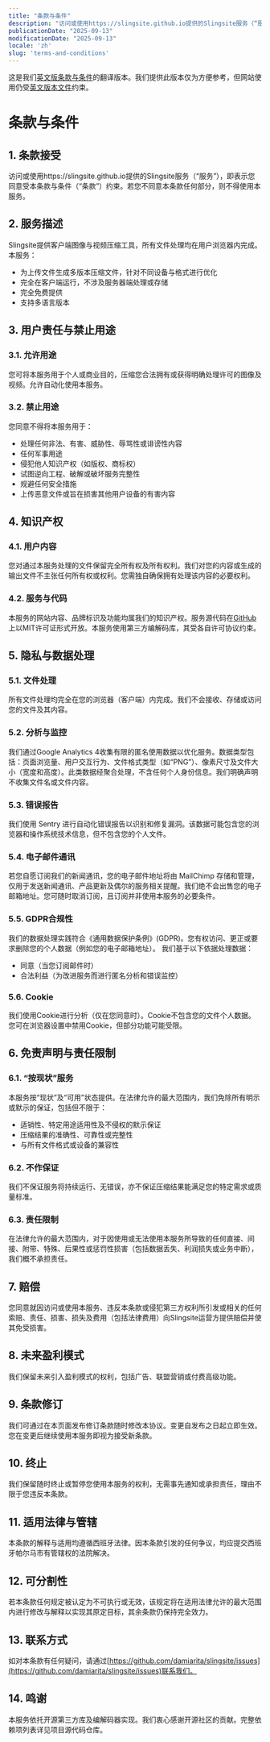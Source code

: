 ```yaml
---
title: "条款与条件"
description: "访问或使用https://slingsite.github.io提供的Slingsite服务（“服务”），即表示您同意受本条款与条件（“条款”）约束。若您不同意本条款任何部分，则不得使用本服务。"
publicationDate: "2025-09-13"
modificationDate: "2025-09-13"
locale: 'zh'
slug: 'terms-and-conditions'
---
```

这是我们[英文版条款与条件](/en/terms-and-conditions/)的翻译版本。我们提供此版本仅为方便参考，但网站使用仍受[英文版本文件](/en/terms-and-conditions/)约束。
# 条款与条件
## 1. 条款接受
访问或使用https://slingsite.github.io提供的Slingsite服务（“服务”），即表示您同意受本条款与条件（“条款”）约束。若您不同意本条款任何部分，则不得使用本服务。
## 2. 服务描述
Slingsite提供客户端图像与视频压缩工具，所有文件处理均在用户浏览器内完成。本服务：
- 为上传文件生成多版本压缩文件，针对不同设备与格式进行优化
- 完全在客户端运行，不涉及服务器端处理或存储
- 完全免费提供
- 支持多语言版本
## 3. 用户责任与禁止用途
### 3.1. 允许用途
您可将本服务用于个人或商业目的，压缩您合法拥有或获得明确处理许可的图像及视频。允许自动化使用本服务。
### 3.2. 禁止用途
您同意不得将本服务用于：
- 处理任何非法、有害、威胁性、辱骂性或诽谤性内容
- 任何军事用途
- 侵犯他人知识产权（如版权、商标权）
- 试图逆向工程、破解或破坏服务完整性
- 规避任何安全措施
- 上传恶意文件或旨在损害其他用户设备的有害内容
## 4. 知识产权
### 4.1. 用户内容
您对通过本服务处理的文件保留完全所有权及所有权利。我们对您的内容或生成的输出文件不主张任何所有权或权利。您需独自确保拥有处理该内容的必要权利。
### 4.2. 服务与代码
本服务的网站内容、品牌标识及功能均属我们的知识产权。服务源代码在[GitHub](https://github.com/damiarita/slingsite)上以MIT许可证形式开放。本服务使用第三方编解码库，其受各自许可协议约束。
## 5. 隐私与数据处理
### 5.1. 文件处理
所有文件处理均完全在您的浏览器（客户端）内完成。我们不会接收、存储或访问您的文件及其内容。
### 5.2. 分析与监控
我们通过Google Analytics 4收集有限的匿名使用数据以优化服务。数据类型包括：页面浏览量、用户交互行为、文件格式类型（如“PNG”）、像素尺寸及文件大小（宽度和高度）。此类数据经聚合处理，不含任何个人身份信息。我们明确声明不收集文件名或文件内容。
### 5.3. 错误报告
我们使用 Sentry 进行自动化错误报告以识别和修复漏洞。该数据可能包含您的浏览器和操作系统技术信息，但不包含您的个人文件。
### 5.4. 电子邮件通讯
若您自愿订阅我们的新闻通讯，您的电子邮件地址将由 MailChimp 存储和管理，仅用于发送新闻通讯、产品更新及偶尔的服务相关提醒。我们绝不会出售您的电子邮箱地址。您可随时取消订阅，且订阅并非使用本服务的必要条件。
### 5.5. GDPR合规性
我们的数据处理实践符合《通用数据保护条例》(GDPR)。您有权访问、更正或要求删除您的个人数据（例如您的电子邮箱地址）。
我们基于以下依据处理数据：
- 同意（当您订阅邮件时）
- 合法利益（为改进服务而进行匿名分析和错误监控）
### 5.6. Cookie
我们使用Cookie进行分析（仅在您同意时）。Cookie不包含您的文件个人数据。您可在浏览器设置中禁用Cookie，但部分功能可能受限。
## 6. 免责声明与责任限制
### 6.1. “按现状”服务
本服务按“现状”及“可用”状态提供。在法律允许的最大范围内，我们免除所有明示或默示的保证，包括但不限于：
- 适销性、特定用途适用性及不侵权的默示保证
- 压缩结果的准确性、可靠性或完整性
- 与所有文件格式或设备的兼容性
### 6.2. 不作保证
我们不保证服务将持续运行、无错误，亦不保证压缩结果能满足您的特定需求或质量标准。
### 6.3. 责任限制
在法律允许的最大范围内，对于因使用或无法使用本服务所导致的任何直接、间接、附带、特殊、后果性或惩罚性损害（包括数据丢失、利润损失或业务中断），我们概不承担责任。
## 7. 赔偿
您同意就因访问或使用本服务、违反本条款或侵犯第三方权利所引发或相关的任何索赔、责任、损害、损失及费用（包括法律费用）向Slingsite运营方提供赔偿并使其免受损害。
## 8. 未来盈利模式
我们保留未来引入盈利模式的权利，包括广告、联盟营销或付费高级功能。
## 9. 条款修订
我们可通过在本页面发布修订条款随时修改本协议。变更自发布之日起立即生效。您在变更后继续使用本服务即视为接受新条款。
## 10. 终止
我们保留随时终止或暂停您使用本服务的权利，无需事先通知或承担责任，理由不限于您违反本条款。
## 11. 适用法律与管辖
本条款的解释与适用均遵循西班牙法律。因本条款引发的任何争议，均应提交西班牙帕尔马市有管辖权的法院解决。
## 12. 可分割性
若本条款任何规定被认定为不可执行或无效，该规定将在适用法律允许的最大范围内进行修改与解释以实现其原定目标，其余条款仍保持完全效力。
## 13. 联系方式
如对本条款有任何疑问，请通过[https://github.com/damiarita/slingsite/issues](https://github.com/damiarita/slingsite/issues)联系我们。
## 14. 鸣谢
本服务依托开源第三方库及编解码器实现。我们衷心感谢开源社区的贡献。完整依赖项列表详见项目源代码仓库。